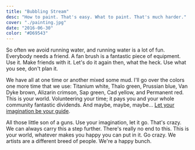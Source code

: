 ```yaml
---
title: "Bubbling Stream"
desc: "How to paint. That's easy. What to paint. That's much harder."
cover: "./painting.jpg"
date: "2016-06-30"
color: "#D69543"
---
```


So often we avoid running water, and running water is a lot of fun. Everybody needs a friend. A fan brush is a fantastic piece of equipment. Use it. Make friends with it. Let's do it again then, what the heck. Use what you see, don't plan it.  

We have all at one time or another mixed some mud. I'll go over the colors one more time that we use: Titanium white, Thalo green, Prussian blue, Van Dyke brown, Alizarin crimson, Sap green, Cad yellow, and Permanent red. This is your world. Volunteering your time; it pays you and your whole community fantastic dividends. And maybe, maybe, maybe... [Let your imagination be your guide](#).  

All those little son of a guns. Use your imagination, let it go. That's crazy. We can always carry this a step further. There's really no end to this. This is your world, whatever makes you happy you can put in it. Go crazy. We artists are a different breed of people. We're a happy bunch.  


